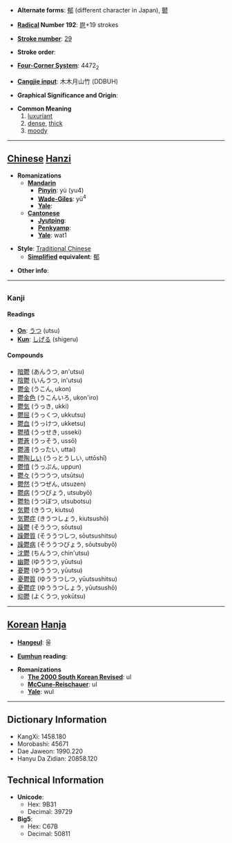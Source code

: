 * '''Alternate forms''': [[郁]] (different character in Japan), [[鬰]]

* '''[[Wiktionary:Chinese radical index| Radical]] Number 192''': [[Wiktionary:Chinese radical index 鬯|鬯]]+19 strokes

* '''[[Wiktionary:Chinese total strokes index|Stroke number]]''': [[Wiktionary:Chinese total strokes index 29|29]]

* '''Stroke order''': 

* '''[[Wiktionary:Chinese four corner index|Four-Corner System]]''': 4472<sub>2</sub>

* '''[[Wiktionary:Chinese Cangjie index|Cangjie input]]''': 木木月山竹 (DDBUH)

* '''Graphical Significance and Origin''': 

* '''Common Meaning'''
*#[[luxuriant]]
*# [[dense]], [[thick]]
*# [[moody]]


----

== [[Chinese]] [[Hanzi]] ==

* '''Romanizations'''
** '''[[Mandarin]]'''
*** '''[[Pinyin]]''': yù (yu4)
*** '''[[Wade-Giles]]''': yü<sup>4</sup>
*** '''[[Yale]]''': 
** '''[[Cantonese]]'''
*** '''[[Jyutping]]''':
*** '''[[Penkyamp]]''': 
*** '''[[Yale]]''': wat1

* '''Style''': [[Traditional Chinese]] 
** '''[[Simplified Chinese|Simplified]] equivalent''': [[郁]]

* '''Other info''': 

----
=={{ja}}==
===Kanji===
====Readings====
* '''[[On]]''': [[うつ]] (utsu)
* '''[[Kun]]''': [[しげる]] (shigeru)
====Compounds====
*[[暗鬱]] (あんうつ, an'utsu)
*[[陰鬱]] (いんうつ, in'utsu)
*[[鬱金]] (うこん, ukon)
*[[鬱金色]] (うこんいろ, ukon'iro)
*[[鬱気]] (うっき, ukki)
*[[鬱屈]] (うっくつ, ukkutsu)
*[[鬱血]] (うっけつ, ukketsu)
*[[鬱積]] (うっせき, usseki)
*[[鬱蒼]] (うっそう, ussō)
*[[鬱滞]] (うったい, uttai)
*[[鬱陶しい]] (うっとうしい, uttōshī)
*[[鬱憤]] (うっぷん, uppun)
*[[鬱々]] (うつうつ, utsūtsu)
*[[鬱然]] (うつぜん, utsuzen)
*[[鬱病]] (うつびょう, utsubyō)
*[[鬱勃]] (うつぼつ, utsubotsu)
*[[気鬱]] (きうつ, kiutsu)
*[[気鬱症]] (きうつしょう, kiutsushō)
*[[躁鬱]] (そううつ, sōutsu)
*[[躁鬱質]] (そううつしつ, sōutsushitsu)
*[[躁鬱病]] (そううつびょう, sōutsubyō)
*[[沈鬱]] (ちんうつ, chin'utsu)
*[[幽鬱]] (ゆううつ, yūutsu)
*[[憂鬱]] (ゆううつ, yūutsu)
*[[憂鬱質]] (ゆううつしつ, yūutsushitsu)
*[[憂鬱症]] (ゆううつしょう, yūutsushō)
*[[抑鬱]] (よくうつ, yokūtsu)
----
== [[Korean]] [[Hanja]] ==

* '''[[Hangeul]]''': 울

* '''[[Eumhun]] reading''': 

* '''Romanizations'''
** '''[[The 2000 South Korean Revised Romanization|The 2000 South Korean Revised]]''': ul
** '''[[McCune-Reischauer]]''': ul
** '''[[Yale]]''': wul

----

== Dictionary Information ==

* KangXi: 1458.180
* Morobashi: 45671
* Dae Jaweon: 1990.220
* Hanyu Da Zidian: 20858.120

== Technical Information ==

* '''Unicode''':
** Hex: 9B31
** Decimal: 39729
* '''Big5''':
** Hex: C67B
** Decimal: 50811